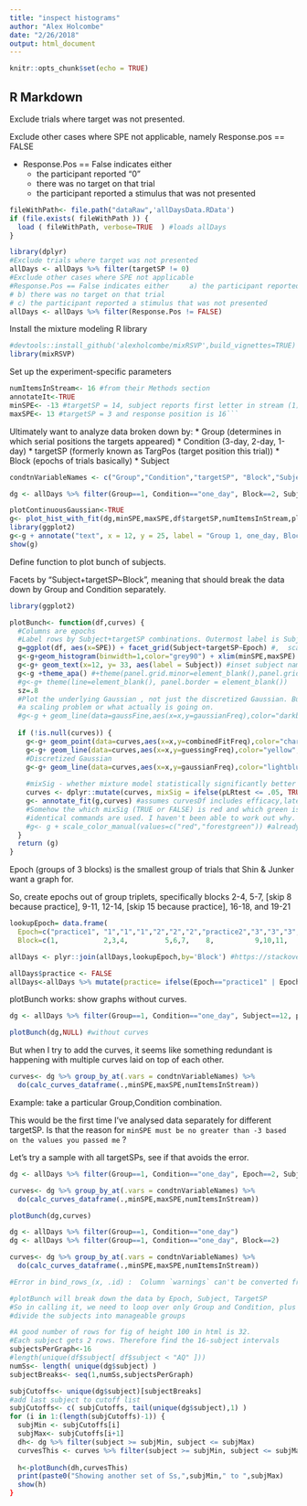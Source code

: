 ```yaml
---
title: "inspect histograms"
author: "Alex Holcombe"
date: "2/26/2018"
output: html_document
---
```


```r
knitr::opts_chunk$set(echo = TRUE)
```

## R Markdown

Exclude trials where target was not presented.

Exclude other cases where SPE not applicable, namely Response.pos == FALSE

* Response.Pos == False indicates either		
  + the participant reported "0"
  + there was no target on that trial
  + the participant reported a stimulus that was not presented

```r

fileWithPath<- file.path("dataRaw",'allDaysData.RData') 
if (file.exists( fileWithPath )) {
  load ( fileWithPath, verbose=TRUE  ) #loads allDays
}

library(dplyr)
#Exclude trials where target was not presented
allDays <- allDays %>% filter(targetSP != 0)
#Exclude other cases where SPE not applicable
#Response.Pos == False indicates either		a) the participant reported "0"
# b) there was no target on that trial
# c) the participant reported a stimulus that was not presented
allDays <- allDays %>% filter(Response.Pos != FALSE)
```


Install the mixture modeling R library
```r
#devtools::install_github('alexholcombe/mixRSVP',build_vignettes=TRUE)  #If want latest version
library(mixRSVP)

```

Set up the experiment-specific parameters 

```r

numItemsInStream<- 16 #from their Methods section  
annotateIt<-TRUE
minSPE<- -13 #targetSP = 14, subject reports first letter in stream (1)
maxSPE<- 13 #targetSP = 3 and response position is 16```
```

Ultimately want to analyze data broken down by:
* Group (determines in which serial positions the targets appeared)
* Condition (3-day, 2-day, 1-day)
* targetSP  (formerly known as TargPos (target position this trial))
* Block (epochs of trials basically)
* Subject

```r

condtnVariableNames <- c("Group","Condition","targetSP", "Block","Subject")  
```

```r

dg <- allDays %>% filter(Group==1, Condition=="one_day", Block==2, Subject==12)

plotContinuousGaussian<-TRUE
g<- plot_hist_with_fit(dg,minSPE,maxSPE,df$targetSP,numItemsInStream,plotContinuousGaussian,annotateIt, FALSE)
library(ggplot2)
g<-g + annotate("text", x = 12, y = 25, label = "Group 1, one_day, Block 2, Subject 12")
show(g)

```

Define function to plot bunch of subjects.

Facets by "Subject+targetSP~Block", meaning that should break the data down by Group and Condition separately.


```r

library(ggplot2)

plotBunch<- function(df,curves) {
  #Columns are epochs
  #Label rows by Subject+targetSP combinations. Outermost label is Subject, inner is targetSP
  g=ggplot(df, aes(x=SPE)) + facet_grid(Subject+targetSP~Epoch) #,  scales="free_y")
  g<-g+geom_histogram(binwidth=1,color="grey90") + xlim(minSPE,maxSPE)
  g<-g+ geom_text(x=12, y= 33, aes(label = Subject)) #inset subject name/number. Unfortunately it overwrites itself a million times
  g<-g +theme_apa() #+theme(panel.grid.minor=element_blank(),panel.grid.major=element_blank())# hide all gridlines.
  #g<-g+ theme(line=element_blank(), panel.border = element_blank())
  sz=.8
  #Plot the underlying Gaussian , not just the discretized Gaussian. But it's way too tall. I don't know if this is 
  #a scaling problem or what actually is going on.
  #g<-g + geom_line(data=gaussFine,aes(x=x,y=gaussianFreq),color="darkblue",size=1.2)
  
  if (!is.null(curves)) {
    g<-g+ geom_point(data=curves,aes(x=x,y=combinedFitFreq),color="chartreuse3",size=sz*2.5)
    g<-g+ geom_line(data=curves,aes(x=x,y=guessingFreq),color="yellow",size=sz)
    #Discretized Gaussian
    g<-g+ geom_line(data=curves,aes(x=x,y=gaussianFreq),color="lightblue",size=sz)
    
    #mixSig - whether mixture model statistically significantly better than guessing
    curves <- dplyr::mutate(curves, mixSig = ifelse(pLRtest <= .05, TRUE, FALSE)) #annotate_fit uses this to color the p-value
    g<- annotate_fit(g,curves) #assumes curvesDf includes efficacy,latency,precision
    #Somehow the which mixSig (TRUE or FALSE) is red and which green is flipped relative to plot_hist_with_fit even though
    #identical commands are used. I haven't been able to work out why.
    #g<- g + scale_color_manual(values=c("red","forestgreen")) #already done in annotate_fit
  }
  return (g)   
}  
```

Epoch (groups of 3 blocks) is the smallest group of trials that Shin & Junker want a graph for.

So, create epochs out of group triplets, specifically
 blocks 2-4, 5-7, [skip 8 because practice], 9-11, 12-14, [skip 15 because practice], 16-18, and 19-21


```r

lookupEpoch= data.frame( 
  Epoch=c("practice1", "1","1","1","2","2","2","practice2","3","3","3","4","4","4", "practice3",  "5","5","5","6","6","6"),
  Block=c(1,           2,3,4,         5,6,7,    8,          9,10,11,   12,13,14,     15,     16,17,18, 19,20,21))

allDays <- plyr::join(allDays,lookupEpoch,by='Block') #https://stackoverflow.com/questions/10158617/how-do-i-replace-numeric-codes-in-a-data-frame-with-value-labels-from-a-data-fr?noredirect=1&lq=1

allDays$practice <- FALSE
allDays<-allDays %>% mutate(practice= ifelse(Epoch=="practice1" | Epoch=="practice2" | Epoch=="practice3", TRUE, FALSE)) #https://stackoverflow.com/questions/24459752/can-dplyr-package-be-used-for-conditional-mutating#24459900
```

plotBunch works: show graphs without curves.

```r

dg <- allDays %>% filter(Group==1, Condition=="one_day", Subject==12, practice==FALSE)

plotBunch(dg,NULL) #without curves

```

But when I try to add the curves, it seems like something redundant is happening
with multiple curves laid on top of each other.

```r

curves<- dg %>% group_by_at(.vars = condtnVariableNames) %>% 
  do(calc_curves_dataframe(.,minSPE,maxSPE,numItemsInStream))

```

Example: take a particular Group,Condition combination.

This would be the first time I've analysed data separately for different targetSP. Is that the reason for `minSPE must be no greater than -3 based on the values you passed me` ?

Let's try a sample with all targetSPs, see if that avoids the error.

```r
dg <- allDays %>% filter(Group==1, Condition=="one_day", Epoch==2, Subject==12)

curves<- dg %>% group_by_at(.vars = condtnVariableNames) %>% 
  do(calc_curves_dataframe(.,minSPE,maxSPE,numItemsInStream))

plotBunch(dg,curves)


```

```r

dg <- allDays %>% filter(Group==1, Condition=="one_day")
dg <- allDays %>% filter(Group==1, Condition=="one_day", Block==2)

curves<- dg %>% group_by_at(.vars = condtnVariableNames) %>% 
  do(calc_curves_dataframe(.,minSPE,maxSPE,numItemsInStream))

#Error in bind_rows_(x, .id) :  Column `warnings` can't be converted from character to list
```  
 
  
```r

#plotBunch will break down the data by Epoch, Subject, TargetSP
#So in calling it, we need to loop over only Group and Condition, plus
#divide the subjects into manageable groups

#A good number of rows for fig of height 100 in html is 32.
#Each subject gets 2 rows. Therefore find the 16-subject intervals
subjectsPerGraph<-16
#length(unique(df$subject[ df$subject < "AQ" ]))
numSs<- length( unique(dg$subject) )
subjectBreaks<- seq(1,numSs,subjectsPerGraph)

subjCutoffs<- unique(dg$subject)[subjectBreaks]
#add last subject to cutoff list
subjCutoffs<- c( subjCutoffs, tail(unique(dg$subject),1) )
for (i in 1:(length(subjCutoffs)-1)) {
  subjMin <- subjCutoffs[i]
  subjMax<- subjCutoffs[i+1]
  dh<- dg %>% filter(subject >= subjMin, subject <= subjMax)
  curvesThis <- curves %>% filter(subject >= subjMin, subject <= subjMax)
  
  h<-plotBunch(dh,curvesThis)
  print(paste0("Showing another set of Ss,",subjMin," to ",subjMax)
  show(h)
}

  
```


